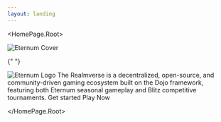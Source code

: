 ```yaml
---
layout: landing
---
```



<HomePage.Root>
  <div style={{
    position: "absolute",
    inset: 0,
    zIndex: -10
  }}>
    <img 
      src={`/images/covers/0${Math.floor(Math.random() * 8) + 1}.png`}
      alt="Eternum Cover"
      style={{
        width: "100%",
        height: "100%",
        objectFit: "cover"
      }}
    />
  </div>

{" "}

<img src="/images/logos/eternum_words_logo.svg" alt="Eternum Logo" />
<HomePage.Description>
  The Realmverse is a decentralized, open-source, and community-driven gaming ecosystem built on the Dojo framework,
  featuring both Eternum seasonal gameplay and Blitz competitive tournaments.
</HomePage.Description>
<HomePage.Buttons>
  <HomePage.Button href="/overview/introduction" variant="primary">
    Get started
  </HomePage.Button>
  <HomePage.Button href="https://eternum.realms.world" variant="outline">
    Play Now
  </HomePage.Button>
</HomePage.Buttons>

</HomePage.Root>
